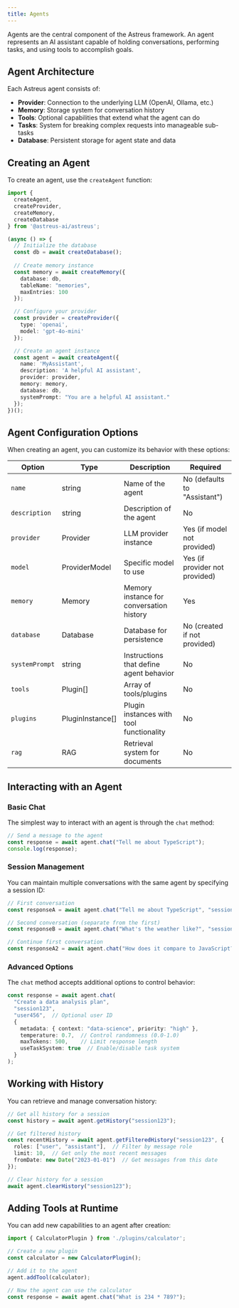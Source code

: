```yaml
---
title: Agents
---
```


Agents are the central component of the Astreus framework. An agent represents an AI assistant capable of holding conversations, performing tasks, and using tools to accomplish goals.

## Agent Architecture

Each Astreus agent consists of:

- **Provider**: Connection to the underlying LLM (OpenAI, Ollama, etc.)
- **Memory**: Storage system for conversation history
- **Tools**: Optional capabilities that extend what the agent can do
- **Tasks**: System for breaking complex requests into manageable sub-tasks
- **Database**: Persistent storage for agent state and data

## Creating an Agent

To create an agent, use the `createAgent` function:

```typescript
import { 
  createAgent, 
  createProvider,
  createMemory,
  createDatabase
} from '@astreus-ai/astreus';

(async () => {
  // Initialize the database
  const db = await createDatabase();
  
  // Create memory instance
  const memory = await createMemory({
    database: db,
    tableName: "memories",
    maxEntries: 100
  });

  // Configure your provider
  const provider = createProvider({
    type: 'openai',
    model: 'gpt-4o-mini'
  });

  // Create an agent instance
  const agent = await createAgent({
    name: 'MyAssistant',
    description: 'A helpful AI assistant',
    provider: provider,
    memory: memory,
    database: db,
    systemPrompt: "You are a helpful AI assistant."
  });
})();
```

## Agent Configuration Options

When creating an agent, you can customize its behavior with these options:

| Option | Type | Description | Required |
|--------|------|-------------|----------|
| `name` | string | Name of the agent | No (defaults to "Assistant") |
| `description` | string | Description of the agent | No |
| `provider` | Provider | LLM provider instance | Yes (if model not provided) |
| `model` | ProviderModel | Specific model to use | Yes (if provider not provided) |
| `memory` | Memory | Memory instance for conversation history | Yes |
| `database` | Database | Database for persistence | No (created if not provided) |
| `systemPrompt` | string | Instructions that define agent behavior | No |
| `tools` | Plugin[] | Array of tools/plugins | No |
| `plugins` | PluginInstance[] | Plugin instances with tool functionality | No |
| `rag` | RAG | Retrieval system for documents | No |

## Interacting with an Agent

### Basic Chat

The simplest way to interact with an agent is through the `chat` method:

```typescript
// Send a message to the agent
const response = await agent.chat("Tell me about TypeScript");
console.log(response);
```

### Session Management

You can maintain multiple conversations with the same agent by specifying a session ID:

```typescript
// First conversation
const responseA = await agent.chat("Tell me about TypeScript", "sessionA");

// Second conversation (separate from the first)
const responseB = await agent.chat("What's the weather like?", "sessionB");

// Continue first conversation
const responseA2 = await agent.chat("How does it compare to JavaScript?", "sessionA");
```

### Advanced Options

The `chat` method accepts additional options to control behavior:

```typescript
const response = await agent.chat(
  "Create a data analysis plan", 
  "session123",
  "user456",  // Optional user ID
  {
    metadata: { context: "data-science", priority: "high" },
    temperature: 0.7,  // Control randomness (0.0-1.0)
    maxTokens: 500,    // Limit response length
    useTaskSystem: true  // Enable/disable task system
  }
);
```

## Working with History

You can retrieve and manage conversation history:

```typescript
// Get all history for a session
const history = await agent.getHistory("session123");

// Get filtered history
const recentHistory = await agent.getFilteredHistory("session123", {
  roles: ["user", "assistant"],  // Filter by message role
  limit: 10,  // Get only the most recent messages
  fromDate: new Date("2023-01-01")  // Get messages from this date
});

// Clear history for a session
await agent.clearHistory("session123");
```

## Adding Tools at Runtime

You can add new capabilities to an agent after creation:

```typescript
import { CalculatorPlugin } from './plugins/calculator';

// Create a new plugin
const calculator = new CalculatorPlugin();

// Add it to the agent
agent.addTool(calculator);

// Now the agent can use the calculator
const response = await agent.chat("What is 234 * 789?");
``` 